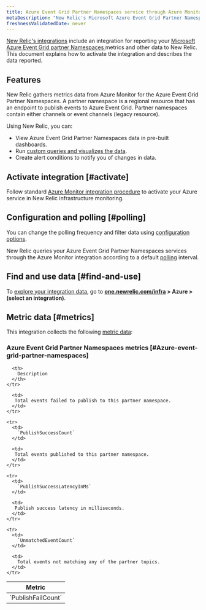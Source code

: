 ```yaml
---
title: Azure Event Grid Partner Namespaces service through Azure Monitor integration
metaDescription: "New Relic's Microsoft Azure Event Grid Partner Namespaces integration: what data it reports and how to enable it."
freshnessValidatedDate: never
---
```


[New Relic's integrations](/docs/infrastructure/integrations-getting-started/getting-started/introduction-infrastructure-integrations) include an integration for reporting your [Microsoft Azure Event Grid partner Namespaces ](https://learn.microsoft.com/en-us/azure/event-grid/partner-events-overview-for-partners) metrics and other data to New Relic. This document explains how to activate the integration and describes the data reported.

## Features

New Relic gathers metrics data from Azure Monitor for the Azure Event Grid Partner Namespaces. A partner namespace is a regional resource that has an endpoint to publish events to Azure Event Grid. Partner namespaces contain either channels or event channels (legacy resource).

Using New Relic, you can:

* View Azure Event Grid Partner Namespaces data in pre-built dashboards.
* Run [custom queries and visualizes the data](/docs/infrastructure/integrations-getting-started/getting-started/use-integration-data-new-relic-insights).
* Create alert conditions to notify you of changes in data.

## Activate integration [#activate]

Follow standard [Azure Monitor integration procedure](/docs/infrastructure/microsoft-azure-integrations/azure-integrations-list/azure-monitor) to activate your Azure service in New Relic infrastructure monitoring.

## Configuration and polling [#polling]

You can change the polling frequency and filter data using [configuration options](/docs/infrastructure/microsoft-azure-integrations/azure-integrations-list/azure-monitor/#settings).

New Relic queries your Azure Event Grid Partner Namespaces services through the Azure Monitor integration according to a default [polling](/docs/infrastructure/microsoft-azure-integrations/azure-integrations-list/azure-monitor/#settings) interval.

## Find and use data [#find-and-use]

To [explore your integration data](/docs/infrastructure/integrations/find-use-infrastructure-integration-data), go to <DNT>**[one.newrelic.com/infra](https://one.newrelic.com/infra) > Azure > (select an integration)**</DNT>.

## Metric data [#metrics]

This integration collects the following [metric data](/docs/infrastructure/integrations-getting-started/getting-started/understand-integration-data-data-types#metric):

### Azure Event Grid Partner Namespaces metrics [#Azure-event-grid-partner-namespaces]

<table>
  <thead>
    <tr>
      <th style={{ width: "300px" }}>
        Metric
      </th>

      <th>
        Description
      </th>
    </tr>
  </thead>

  <tbody>
    <tr>
      <td>
        `PublishFailCount`
      </td>

      <td>
       Total events failed to publish to this partner namespace.
      </td>
    </tr>

    <tr>
      <td>
        `PublishSuccessCount`
      </td>

      <td>
       Total events published to this partner namespace.
      </td>
    </tr>

    <tr>
      <td>
        `PublishSuccessLatencyInMs`
      </td>

      <td>
       Publish success latency in milliseconds.
      </td>
    </tr>

    <tr>
      <td>
        `UnmatchedEventCount`
      </td>

      <td>
        Total events not matching any of the partner topics.
      </td>
    </tr>
  </tbody>
</table>
